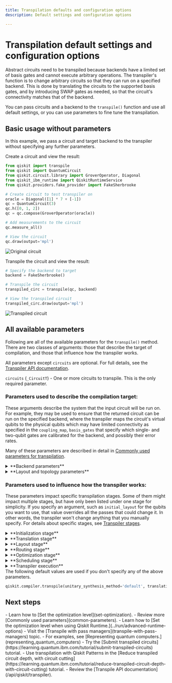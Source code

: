 ```yaml
---
title: Transpilation defaults and configuration options
description: Default settings and configuration options 

---
```

# Transpilation default settings and configuration options

Abstract circuits need to be transpiled because backends have a limited set of basis gates and cannot execute arbitrary operations. The transpiler's function is to change arbitrary circuits so that they can run on a specified backend.  This is done by translating the circuits to the supported basis gates, and by introducing SWAP gates as needed, so that the circuit's connectivity matches that of the backend. 

You can pass circuits and a backend to the `transpile()` function and use all default settings, or you can use parameters to fine tune the transpilation.  

## Basic usage without parameters

In this example, we pass a circuit and target backend to the transpiler without specifying any further parameters. 

Create a circuit and view the result: 

```python
from qiskit import transpile
from qiskit import QuantumCircuit
from qiskit.circuit.library import GroverOperator, Diagonal
from qiskit_ibm_runtime import QiskitRuntimeService
from qiskit.providers.fake_provider import FakeSherbrooke

# Create circuit to test transpiler on
oracle = Diagonal([1] * 7 + [-1])
qc = QuantumCircuit(3)
qc.h([0, 1, 2])
qc = qc.compose(GroverOperator(oracle))

# Add measurements to the circuit
qc.measure_all()

# View the circuit
qc.draw(output='mpl')
```

![Original circuit](/images/transpile/defaults-and-configuration-options/original-circuit.png)

Transpile the circuit and view the result:

```python
# Specify the backend to target
backend = FakeSherbrooke()

# Transpile the circuit
transpiled_circ = transpile(qc, backend)

# View the transpiled circuit
transpiled_circ.draw(output='mpl')
```

![Transpiled circuit](/images/transpile/defaults-and-configuration-options/transpiled-circuit.png)

## All available parameters

Following are all of the available parameters for the `transpile()` method.  There are two classes of arguments: those that describe the target of compilation, and those that influence how the transpiler works.


All parameters except `circuits` are optional.  For full details, see the [Transpiler API documentation](/api/qiskit/transpiler#transpiler-api).

`circuits` (`_CircuitT`) - One or more circuits to transpile. This is the only required parameter.

### Parameters used to describe the compilation target:

These arguments describe the system that the input circuit will be run on.  For example, they may be used to ensure that the returned circuit can be run on the specified backend, where the transpiler maps the circuit's virtual qubits to the physical qubits which may have limited connectivity as specified in the `coupling_map`, `basis_gates` that specify which single- and two-qubit gates are calibrated for the backend, and possibly their error rates.

Many of these parameters are described in detail in [Commonly used parameters for transpilation](common-parameters).

<details>
  <summary>
    **Backend parameters**
  </summary>

**Backend parameters** - If you specify `backend`, you don't need to specify `target` or any other backend options. Likewise, if you specify `target`, you don't need to specify `backend` or any other backend options.
- `backend` (Backend) - If this is set, the transpiler compiles the input circuit to this device. If any other option is set that impacts these settings, such as `coupling_map`, it overrides the settings from `backend`.
- `target` (Target) - A backend transpiler target. Normally this is specified as part of the backend argument, but if you manually constructed a Target object, you can specify it here. This overrides the target from `backend`.
- `backend_properties` (BackendProperties) - Properties returned by a backend, including information on gate errors, readout errors, qubit coherence times, and so on. Find a backend that provides this information by running `backend.properties()`.
- `dt` (float | None) - Backend sample time (resolution) in seconds. If `None` is specified (default), `backend.configuration().dt` is used. 
- `ignore_backend_supplied_default_methods` (bool) - If set to `True`, any default methods specified by a backend are ignored. Some backends specify alternative default methods to support custom compilation target-specific passes / plugins that support backend-specific compilation techniques. If you prefer that these defaults are not used, this option disables those backend-specific defaults.
- `instruction_durations` (List[Tuple[str, Iterable[int], float, Iterable[float], str]] | List[Tuple[str, Iterable[int], float, Iterable[float]]] | List[Tuple[str, Iterable[int], float, str]] | List[Tuple[str, Iterable[int], float]] | InstructionDurations) - Durations of instructions. Applicable only if `scheduling_method` is specified. The gate lengths defined in `backend.properties` are used by default. They are overwritten if `instruction_durations` is specified. The `instruction_durations` format must be as follows. The instruction_durations must be given as a list of tuples [(instruction_name, qubits, duration, unit), …]. | [(`cx`, [0, 1], 12.3, `ns`), (`u3`, [0], 4.56, `ns`)] | [(`cx`, [0, 1], 1000), (`u3`, [0], 300)] If `unit` is omitted, the default is `dt`, which is a sample time depending on backend. If the time unit is `dt`, the duration must be an integer.
- `timing_constraints` (Dict[str, int] | None) - An optional control hardware restriction on instruction time resolution. This information is provided by the backend configuration. If the backend doesn’t have any restriction on the instruction time allocation, `timing_constraints` is `None` and no adjustment is performed. A quantum computer backend might report a set of restrictions, namely:
    - `granularity`: An integer value representing the minimum pulse gate resolution in units of dt. A user-defined pulse gate should have duration that is a multiple of this granularity value.
    - `min_length`: An integer value representing the minimum pulse gate length in units of dt. A user-defined pulse gate should be longer than this length.
    - `pulse_alignment`: An integer value representing a time resolution of gate instruction starting time. Gate instructions should start at time that is a multiple of this value. 
    - `acquire_alignment`: An integer value representing a time resolution of measure instruction starting time. Measure instruction should start at time that is a multiple of this value. 
</details>

<details>
  <summary>
    **Layout and topology parameters**
  </summary>

- `basis_gates` (List[str] | None) - List of basis gate names to unroll to.  For example ['u1', 'u2', 'u3', 'cx']. If `None`, do not unroll.
- `coupling_map` (CouplingMap | List[List[int]]) - Directed coupling map (possibly custom) to target in mapping. If the coupling map is symmetric, both directions need to be specified. These formats are supported:
    - CouplingMap instance
    - List, must be given as an adjacency matrix, where each entry specifies all directed two-qubit interactions supported by backend.  For example:[[0, 1], [0, 3], [1, 2], [1, 5], [2, 5], [4, 1], [5, 3]]
- `inst_map` (List[InstructionScheduleMap] | None) - Mapping of circuit operations to pulse schedules. If `None`, the backend’s `instruction_schedule_map` is used.
</details>


### Parameters used to influence how the transpiler works:

These parameters impact specific transpilation stages. Some of them might impact multiple stages, but have only been listed under one stage for simplicity. If you specify an argument, such as `initial_layout`  for the qubits you want to use, that value overrides all the passes that could change it. In other words, the transpiler won't change anything that you manually specify. For details about specific stages, see [Transpiler stages](transpiler-stages).

<details>
  <summary>
    **Initialization stage**
  </summary>

- `hls_config` (HLSConfig) - An optional configuration class `HLSConfig` that is passed directly to the `HighLevelSynthesis` transformation pass. This configuration class lets you specify the lists of synthesis algorithms and their parameters for various high-level objects.
- `init_method` (str) - The plugin name to use for the initialization stage. By default, an external plugin is not used. You can see a list of installed plugins by running `list_stage_plugins()` with `init` for the stage name argument.
- `unitary_synthesis_method` (str) - The name of the unitary synthesis method to use. By default, `default` is used. You can see a list of installed plugins by running `unitary_synthesis_plugin_names()`.
- `unitary_synthesis_plugin_config` (dict) - An optional configuration dictionary that is passed directly to the unitary synthesis plugin. By default this setting has no effect because the default unitary synthesis method does not take custom configuration. Applying a custom configuration should only be necessary when a unitary synthesis plugin is specified with the `unitary_synthesis` argument. As this is custom for each unitary synthesis plugin, refer to the plugin's documentation for how to use this option.
</details>

<details>
  <summary>
    **Translation stage**
  </summary>

- `translation_method` (str) - Name of translation pass (`basis_translator`, `translator`, or `synthesis`) This can also be the external plugin name to use for the translation stage. You can see a list of installed plugins by running `list_stage_plugins()` with `translation` for the `stage_name` argument. The default value is `basis_translator`.
</details>

<details>
  <summary>
    **Layout stage**
  </summary>

- `initial_layout` (Layout | Dict | List) - Initial position of virtual qubits on physical qubits. If this layout makes the circuit compatible with the `coupling_map` constraints, it will be used. The final layout is not guaranteed to be the same, as the transpiler might permute qubits through swaps or other means. For full details, see the [Initial layout section.](common-parameters#initial-layout)
- `layout_method` (str) - Name of layout selection pass (`trivial`, `dense`, `noise_adaptive`, or `sabre`). This can also be the external plugin name to use for the layout stage. You can see a list of installed plugins by running `list_stage_plugins()` with `layout` for the `stage_name` argument. The default value is `sabre`.
</details>

<details>
  <summary>
    **Routing stage**
  </summary>

- `routing_method` (str) - Name of routing pass (`basic`, `lookahead`, `stochastic`, `sabre`, or  `none`). This can also be the external plugin name to use for the routing stage. You can see a list of installed plugins by running `list_stage_plugins()` with `routing` for the `stage_name` argument. The default value is `sabre`.
</details>

<details>
  <summary>
    **Optimization stage**
  </summary>

- `approximation_degree` (float, in the range 0-1 | None) - Heuristic dial used for circuit approximation (1.0 = no approximation, 0.0 = maximal approximation). The default value is 1.0.  Specifying `None` sets the approximation degree to the reported error rate. See the [Approximation degree section](common-parameters#approx-degree) for more details.
- `optimization_level` (int) - How much optimization to perform on the circuits. Integer in the range (0 - 3). Higher levels generate more optimized circuits, at the expense of longer transpilation time. The default is `1`. See the [Set optimization topic](set-optimization) for more details.
- `optimization_method` (str) - The plugin name to use for the optimization stage. By default an external plugin is not used. You can see a list of installed plugins by running `list_stage_plugins()` with `optimization` for the `stage_name` argument.
</details>

<details>
  <summary>
    **Scheduling stage**
  </summary>

- `scheduling_method` (str) - Name of the scheduling pass. This can also be the external plugin name to use for the scheduling stage. You can see a list of installed plugins by running `list_stage_plugins()` with `scheduling` for the `stage_name` argument.
  * 'as_soon_as_possible': Schedule instructions greedily, as early as possible on a qubit resource. (alias: `asap`) 
  * 'as_late_as_possible': Schedule instructions late, that is, keeping qubits in the ground state when possible. (alias: `alap`).  This is the default. 
</details>

<details>
  <summary>
    **Transpiler execution**
  </summary>

`callback` (Callable[[BasePass, DAGCircuit, float, PropertySet, int], Any]) - A callback function is one that is called after each pass execution. This is useful for debugging. Since the transpiler substantially transforms a circuit, the callback mechanism helps you understand what the transpiler is doing after each pass. For example, if you see an unexpected circuit, you can write a callback to draw the circuit and print the pass name after each pass.

The function is called with these keyword arguments:

  * `pass_`: the pass being run. 
  * `dag`: the dag output of the pass. 
  * `time`: the time to execute the pass. 
  * `property_set`: the property set. 
  * `count`: the index for the pass execution. 
  
  <Admonition type="note"> 
    The arguments passed expose the internals of the pass manager and are subject to change as the pass manager internals change. If you intend to reuse a callback function over multiple releases, verify that the arguments being passed are the same. 
  </Admonition>
  
  To use the callback feature, define a function that will take in kwargs dict and access the variables. For example:

  ```python
  def callback_func(**kwargs):
      pass_ = kwargs['pass_']
      dag = kwargs['dag']
      time = kwargs['time']
      property_set = kwargs['property_set']
      count = kwargs['count']
      ...
  transpile(circ, callback=callback_func)
  ```

- `seed_transpiler` (int) - Sets random seeds for the stochastic parts of the transpiler.
- `output_name` (str | List[str]) -  A list with strings to identify the output circuits. The length of the list should be the same length as the circuits parameter.
</details>

<Admonition>
The following default values are used if you don't specify any of the above parameters.

```python
qiskit.compiler.transpile(unitary_synthesis_method='default', translation_method='basis_translator', layout_method='sabre', routing_method='sabre', approximation_degree=1.0, optimization_level=1.0, scheduling_method='as_late_as_possible')
```
</Admonition>

## Next steps

<Admonition type="tip" title="Recommendations">
    - Learn how to [Set the optimization level](set-optimization).
    - Review more [Commonly used parameters](common-parameters).
    - Learn how to [Set the optimization level when using Qiskit Runtime.](../run/advanced-runtime-options)
    - Visit the [Transpile with pass managers](transpile-with-pass-managers) topic.
    - For examples, see [Representing quantum computers.](representing_quantum_computers)
    - Try the [Submit transpiled circuits](https://learning.quantum.ibm.com/tutorial/submit-transpiled-circuits) tutorial.
    - Use transpilation with Qiskit Patterns in the [Reduce transpiled circuit depth, with circuit cutting](https://learning.quantum.ibm.com/tutorial/reduce-transpiled-circuit-depth-with-circuit-cutting) tutorial.
    - Review the [Transpile API documentation](/api/qiskit/transpiler).
</Admonition>
